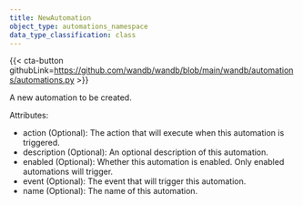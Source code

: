 ---
title: NewAutomation
object_type: automations_namespace
data_type_classification: class
---

{{< cta-button githubLink=https://github.com/wandb/wandb/blob/main/wandb/automations/automations.py >}}



A new automation to be created.

Attributes:
- action (Optional): The action that will execute when this automation is triggered.
- description (Optional): An optional description of this automation.
- enabled (Optional): Whether this automation is enabled.  Only enabled automations will trigger.
- event (Optional): The event that will trigger this automation.
- name (Optional): The name of this automation.